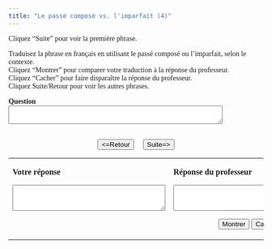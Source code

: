 ```yaml
---
title: "Le passé composé vs. l'imparfait (4)"
---
```

<head>
  <style>
    body {
      font-family: Garamond, serif;
    }
  </style>
</head>

Cliquez "Suite" pour voir la première phrase.

Traduisez la phrase en français en utilisant le passé composé ou l'imparfait, selon le contexte.\
Cliquez "Montrer" pour comparer votre traduction à la réponse du professeur.\
Cliquez "Cacher" pour faire disparaître la réponse du professeur.\
Cliquez Suite/Retour pour voir les autres phrases.

  <form name="qbox" action="" method="post">
    <p>
      <b>Question</b><br />
      <textarea name="q" rows="2" wrap="virtual" cols="50"></textarea>
    </p>
    <center>
      <br>
      <button onClick="begin(-1)" type="button">&lt;=Retour</button>
      &nbsp; &nbsp;
      <button onClick="begin(1)" type="button">Suite=&gt;</button>
      <br />

    </center>
  </form>

  <table width="80%" border="0" align="center">
    <tbody>
      <tr>
        <td valign="top" width="236">
          <p>
            <b>Votre réponse</b>
          </p>
          <form name="Sinput" action="" method="post">
            <p>
              <textarea name="Content" rows="3" wrap="virtual" cols="35"></textarea>
            </p>
          </form>
        </td>
        <td valign="top" width="308">
          <p>
            <b>Réponse du professeur</b>
          </p>
          <form name="feedback" action="" method="post">
            <p>
              <textarea name="fb" rows="3" wrap="virtual" cols="35"></textarea>
            </p>
          </form>
          <form name="Check" action="" method="post">
            <center>
              <button onClick="checkAnswer()" type="button">Montrer</button>
              <button onClick="hideAnswer()" type="button">Cacher</button>
            </center>
          </form>
        </td>
      </tr>
    </tbody>
  </table>

<SCRIPT language=Javascript><!--//
//  This code is based on a script by Marmoe Soemarmo.  
//  Dan Beeby modified it and wrote the creation interface, JavaScripts, and Perl Scripts.
//  http://lang.swarthmore.edu/mellon -- dbeeby@haverford.edu.
//  Content by Alison Murray Levine, University of Virginia, alevine@virginia.edu.
//  You may borrow and modify these scripts, but please give credit where credit is due.
	var Question= new Array();
	var Answer= new Array();
//---------------------DATA--------------------

Question[1]="It rained all day.";Question[2]="When I went out, it was raining..";Question[3]="She was supposed to take her exams today, but they were cancelled because of the rain..";Question[4]="Where did you go yesterday? I left town to go visit my sister.";Question[5]="When I was in high school, I thought that education could solve any problem.";Question[6]="He always thought she would make it to the Olympics some day.";Question[7]="The phone call was so unexpected that we did not have time to prepare ourselves.";Question[8]="We did not really understand what was going on.";Question[9]="They were in the middle of an argument when the door opened and Madame Constantin walked in.";Question[10]="How about going to Las Vegas to celebrate our anniversary?";Question[11]="Why didn't she come with us? Because she wasn't feeling well.";

Answer[1]="Il a plu toute la journée.*.";Answer[2]="Quand je suis sorti, il pleuvait.";Answer[3]="Elle devait passer ses examens aujourd'hui, mais ils ont été annulés à cause de la pluie.";Answer[4]="Où êtes-vous allé hier? J'ai quitté la ville pour aller rendre visite à ma sœur.";Answer[5]="Quand j'étais au lycée, je croyais que l'éducation pouvait résoudre n'importe quel problème.";Answer[6]="Il a toujours cru qu'elle arriverait aux jeux olympiques un jour.";Answer[7]="L'appel était si inattendu que nous n'avons pas eu le temps de nous préparer.";Answer[8]="Nous ne comprenions pas vraiment ce qui se passait.";Answer[9]="Ils étaient en train de se disputer quand la porte s'est ouverte et Madame Constantin est entrée.";Answer[10]="Et si nous allions à Las Vegas pour fêter notre anniversaire de mariage?";Answer[11]="Pourquoi est-ce qu'elle n'est pas venue avec nous? (Pourquoi est-ce qu'elle ne nous a pas accompagnés?) Parce qu'elle ne se sentait pas bien.";

//-------------------END DATA-------------

  var NextQ = 0;
  var QN = 0;

  function begin(QN) {
    NextQ = NextQ + QN;
    if (Question[NextQ] == null) {
      alert("Il n’y a plus de questions. Cliquez sur suite/retour pour revoir les questions.");
    }
    document.feedback.fb.value = "";
    document.Sinput.Content.value = "";
    document.qbox.q.value = Question[NextQ];
  }

  function checkAnswer() {
    if (document.Sinput.Content.value === "") {
      document.feedback.fb.value = "Essayez de répondre à la question avant de voir la réponse du professeur.";
    } else {
      document.feedback.fb.value = Answer[NextQ];
    }
  }

  function hideAnswer() {
    document.feedback.fb.value = "";
  }
  //-->
</script>
